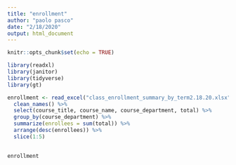 ```yaml
---
title: "enrollment"
author: "paolo pasco"
date: "2/18/2020"
output: html_document
---
```


```r
knitr::opts_chunk$set(echo = TRUE)

library(readxl)
library(janitor)
library(tidyverse)
library(gt)
```

```r
enrollment <- read_excel("class_enrollment_summary_by_term2.18.20.xlsx", skip=3) %>%
  clean_names() %>%
  select(course_title, course_name, course_department, total) %>%
  group_by(course_department) %>%
  summarize(enrollees = sum(total)) %>%
  arrange(desc(enrollees)) %>%
  slice(1:5)
  

enrollment
```